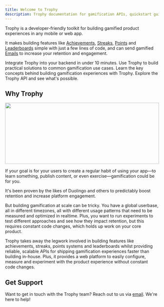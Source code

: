 ```yaml
---
title: Welcome to Trophy
description: Trophy documentation for gamification APIs, quickstart guides and tutorials.
---
```


Trophy is a developer-friendly toolkit for building gamified product experiences in any mobile or web app.

It makes building features like [Achievements](/platform/achievements), [Streaks](/platform/streaks), [Points](/platform/points) and [Leaderboards](/platform/leaderboards) simple with just a few lines of code, and can send gamified [Emails](/platform/emails) to increase your retention and engagement.

<CardGroup>
  <Card
    title="Quick Start"
    icon="circle-play"
    href="/getting-started/quickstart"
  >
    Integrate Trophy into your backend in under 10 minutes.
  </Card>
  <Card title="Guides" icon="rocket" href="/guides">
    Use Trophy to build practical solutions to common gamification use cases.
  </Card>
  <Card title="Platform" icon="box" href="/platform">
    Learn the key concepts behind building gamification experiences with Trophy.
  </Card>
  <Card title="API Reference" icon="code" href="/api-reference">
    Explore the Trophy API and see what's possible.
  </Card>
</CardGroup>

## Why Trophy

<Frame>
  <img height="200" width="100%" noZoom src="../assets/og.png" />
</Frame>

If your goal is for your users to create a regular habit of using your app—to learn something, publish content, or even exercise—gamification could be for you.

It's been proven by the likes of Duolingo and others to predictably boost retention and increase platform engagement.

But building gamification at scale can be tricky. You have a global userbase, all in different timezones, all with different usage patterns that need to be measured and optimized in realtime. Plus, you want to run experiments to test different approaches and see how they impact retention, but this requires constant code changes, which holds up work on your core product.

Trophy takes away the legwork involved in building features like achievements, streaks, points systems and leaderboards whilst providing reliable, scalable APIs for shipping gamification experiences faster than building in-house. Plus, it provides a web platform to easily configure, measure and experiment with the product experience without constant code changes.

## Get Support

Want to get in touch with the Trophy team? Reach out to us via [email](mailto:support@trophy.so). We're here to help!
